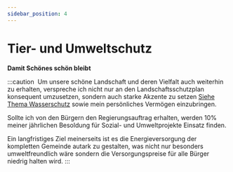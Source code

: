 ```yaml
---
sidebar_position: 4
---
```


# Tier- und Umweltschutz

**Damit Schönes schön bleibt**

:::caution ‎
Um unsere schöne Landschaft und deren Vielfalt auch weiterhin zu erhalten,
verspreche ich nicht nur an den Landschaftsschutzplan konsequent umzusetzen, sondern auch starke Akzente zu setzen [Siehe Thema Wasserschutz](/docs/water) sowie mein persönliches Vermögen einzubringen.

Sollte ich von den Bürgern den Regierungsauftrag erhalten, werden 10% meiner 
jährlichen Besoldung für Sozial- und Umweltprojekte Einsatz finden.

Ein langfristiges Ziel meinerseits ist es 
die Energieversorgung der kompletten Gemeinde 
autark zu gestalten, 
was nicht nur besonders umweltfreundlich wäre 
sondern die Versorgungspreise für alle Bürger niedrig 
halten wird.
:::
